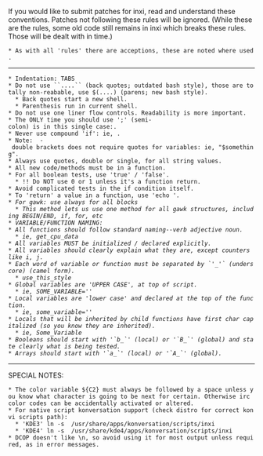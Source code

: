 If you would like to submit patches for inxi, read and understand these conventions.  Patches not following these rules will be ignored.  (While these are the rules, some old code still remains in inxi which breaks these rules.  Those will be dealt with in time.)  
 * As with all 'rules' there are acceptions, these are noted where used.
----
 * Indentation: TABS
 * Do not use ``....`` (back quotes; outdated bash style), those are totally non-reabable, use $(....) (parens; new bash style).
   * Back quotes start a new shell.
   * Parenthesis run in current shell.
 * Do not use one liner flow controls. Readability is more important.
 * The ONLY time you should use ';' (semi-colon) is in this single case:{{{ if [[ condition ]];then}}}.
 * Never use compound 'if': ie, {{{if [[ condition ]] && statement}}}.
 * Note: {{{[[ -n $something ]]}}} - double brackets does not require quotes for variables: ie, "$something".
 * Always use quotes, double or single, for all string values.
 * All new code/methods must be in a function.
 * For all boolean tests, use 'true' / 'false'.
   * !! Do NOT use 0 or 1 unless it's a function return. 
 * Avoid complicated tests in the if condition itself.
 * To 'return' a value in a function, use 'echo <var>'.
 * For gawk: use always {{{if ( num_of_cores > 1 ) { hanging { starter }}}for all blocks
   * This method lets us use one method for all gawk structures, including BEGIN/END, if, for, etc
 * VARIABLE/FUNCTION NAMING:
 * All functions should follow standard naming--verb adjective noun. 
   * ie, get_cpu_data
 * All variables MUST be initialized / declared explicitly.
 * All variables should clearly explain what they are, except counters like i, j.
 * Each word of variable or function must be separated by `'_'` (underscore) (camel form).
   * use_this_style
 * Global variables are 'UPPER CASE', at top of script.
   * ie, SOME_VARIABLE=''
 * Local variables are 'lower case' and declared at the top of the function.
   * ie, some_variable=''
 * Locals that will be inherited by child functions have first char capitalized (so you know they are inherited).
   * ie, Some_Variable 
 * Booleans should start with '`b_`' (local) or '`B_`' (global) and state clearly what is being tested.
 * Arrays should start with '`a_`' (local) or '`A_`' (global).
----
SPECIAL NOTES:
 * The color variable ${C2} must always be followed by a space unless you know what character is going to be next for certain. Otherwise irc color codes can be accidentally activated or altered.
 * For native script konversation support (check distro for correct konvi scripts path):
   * 'KDE3' ln -s <path to inxi> /usr/share/apps/konversation/scripts/inxi
   * 'KDE4' ln -s <path to inxi> /usr/share/kde4/apps/konversation/scripts/inxi
 * DCOP doesn't like \n, so avoid using it for most output unless required, as in error messages.